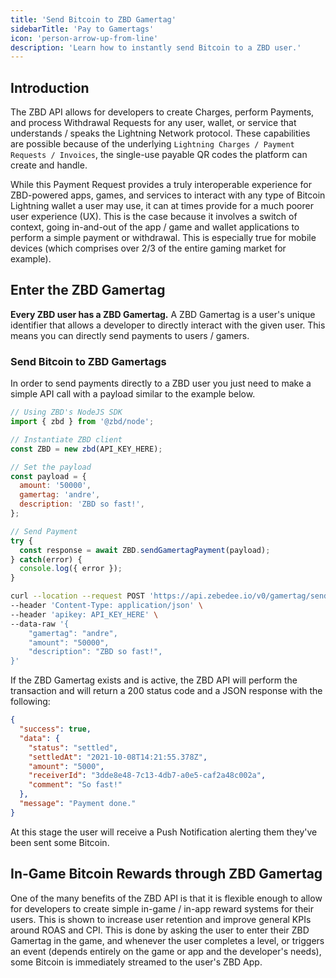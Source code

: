```yaml
---
title: 'Send Bitcoin to ZBD Gamertag'
sidebarTitle: 'Pay to Gamertags'
icon: 'person-arrow-up-from-line'
description: 'Learn how to instantly send Bitcoin to a ZBD user.'
---
```


## Introduction

The ZBD API allows for developers to create Charges, perform Payments, and process Withdrawal Requests for any user, wallet, or service that understands / speaks the Lightning Network protocol. These capabilities are possible because of the underlying `Lightning Charges / Payment Requests / Invoices`, the single-use payable QR codes the platform can create and handle.

While this Payment Request provides a truly interoperable experience for ZBD-powered apps, games, and services to interact with any type of Bitcoin Lightning wallet a user may use, it can at times provide for a much poorer user experience (UX). This is the case because it involves a switch of context, going in-and-out of the app / game and wallet applications to perform a simple payment or withdrawal. This is especially true for mobile devices (which comprises over 2/3 of the entire gaming market for example).

## Enter the ZBD Gamertag

**Every ZBD user has a ZBD Gamertag.** A ZBD Gamertag is a user's unique identifier that allows a developer to directly interact with the given user. This means you can directly send payments to users / gamers.

### Send Bitcoin to ZBD Gamertags

In order to send payments directly to a ZBD user you just need to make a simple API call with a payload similar to the example below.

<CodeGroup>

```js NodeJS
// Using ZBD's NodeJS SDK
import { zbd } from '@zbd/node';

// Instantiate ZBD client
const ZBD = new zbd(API_KEY_HERE);

// Set the payload
const payload = {
  amount: '50000',
  gamertag: 'andre',
  description: 'ZBD so fast!',
};

// Send Payment
try {
  const response = await ZBD.sendGamertagPayment(payload);
} catch(error) {
  console.log({ error });
}
```

```bash cURL
curl --location --request POST 'https://api.zebedee.io/v0/gamertag/send-payment' \
--header 'Content-Type: application/json' \
--header 'apikey: API_KEY_HERE' \
--data-raw '{
    "gamertag": "andre",
    "amount": "50000",
    "description": "ZBD so fast!",
}'
```

</CodeGroup>

If the ZBD Gamertag exists and is active, the ZBD API will perform the transaction and will return a 200 status code and a JSON response with the following:

```json
{
  "success": true,
  "data": {
    "status": "settled",
    "settledAt": "2021-10-08T14:21:55.378Z",
    "amount": "5000",
    "receiverId": "3dde8e48-7c13-4db7-a0e5-caf2a48c002a",
    "comment": "So fast!"
  },
  "message": "Payment done."
}
```

At this stage the user will receive a Push Notification alerting them they've been sent some Bitcoin.

## In-Game Bitcoin Rewards through ZBD Gamertag

One of the many benefits of the ZBD API is that it is flexible enough to allow for developers to create simple in-game / in-app reward systems for their users. This is shown to increase user retention and improve general KPIs around ROAS and CPI. This is done by asking the user to enter their ZBD Gamertag in the game, and whenever the user completes a level, or triggers an event (depends entirely on the game or app and the developer's needs), some Bitcoin is immediately streamed to the user's ZBD App.